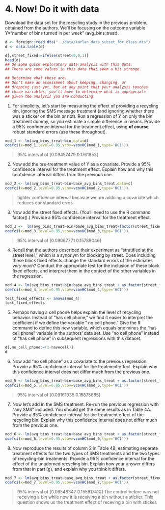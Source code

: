 # 4. Now! Do it with data 
Download the data set for the recycling study in the previous problem, obtained from the authors. We'll be focusing on the outcome variable Y="number of bins turned in per week" (avg_bins_treat).

```r
d <- foreign::read.dta("../data/karlan_data_subset_for_class.dta")
d <- data.table(d)

d[,street_fixed:=ifelse(street<0,0,1)]
head(d)
## Do some quick exploratory data analysis with this data. 
## There are some values in this data that seem a bit strange. 

## Determine what these are. 
## Don't make an assessment about keeping, changing, or 
## dropping just yet, but at any point that your analysis touches 
## these variables, you'll have to determine what is appropriate 
## given the analysis you are conducting. 
```

1. For simplicity, let's start by measuring the effect of providing a recycling bin, ignoring the SMS message treatment (and ignoring whether there was a sticker on the bin or not).  Run a regression of Y on only the bin treatment dummy, so you estimate a simple difference in means.  Provide a 95% confidence interval for the treatment effect, using **of course** robust standard errors (use these throughout). 

```r
mod_1 <- lm(avg_bins_treat~bin,data=d)
coefci(x=mod_1,level=0.95,vcov=vcovHC(mod_1,type='HC1'))
```

> 95% interval of [0.09457479 0.1761852]

2. Now add the pre-treatment value of Y as a covariate.  Provide a 95% confidence interval for the treatment effect.  Explain how and why this confidence interval differs from the previous one.

```r
mod_2 <- lm(avg_bins_treat~bin+base_avg_bins_treat,data=d)
coefci(x=mod_2,level=0.95,vcov=vcovHC(mod_2,type='HC1'))
```

>tighter confidence interval becasue we are addcing a covariate which reduces our standard erros

3. Now add the street fixed effects.  (You'll need to use the R command factor().) Provide a 95% confidence interval for the treatment effect.  

```r
mod_3 <-  lm(avg_bins_treat~bin+base_avg_bins_treat+factor(street_fixed),data=d)
coefci(x=mod_3,level=0.95,vcov=vcovHC(mod_3,type='HC1'))
```

> 95% interval of [0.09067771 0.15788046]

4. Recall that the authors described their experiment as "stratified at the street level," which is a synonym for blocking by street.  Does including these block fixed effects change the standard errors of the estimates *very much*? Conduct the appropriate test for the inclusion of these block fixed effects, and interpret them in the context of the other variables in the regression. 

```r
mod_4 <- lm(avg_bins_treat~bin+base_avg_bins_treat + as.factor(street_fixed),data=d)
coefci(x=mod_4,level=0.95,vcov=vcovHC(mod_4,type='HC1'))
```

```r
test_fixed_effects <- anova(mod_4)
test_fixed_effects 
```


>

5. Perhaps having a cell phone helps explain the level of recycling behavior. Instead of "has cell phone," we find it easier to interpret the coefficient if we define the variable " no cell phone."  Give the R command to define this new variable, which equals one minus the "has cell phone" variable in the authors' data set.  Use "no cell phone" instead of "has cell phone" in subsequent regressions with this dataset.

```r
d[,no_cell_phone:=(1-havecell)]
d
```

6. Now add "no cell phone" as a covariate to the previous regression.  Provide a 95% confidence interval for the treatment effect.  Explain why this confidence interval does not differ much from the previous one.

```r
mod_5 <- lm(avg_bins_treat~bin+base_avg_bins_treat + as.factor(street_fixed)+no_cell_phone,data=d)
coefci(x=mod_5,level=0.95,vcov=vcovHC(mod_5,type='HC1'))
```

> 95% interval of [0.09161935  0.15875685]

7. Now let's add in the SMS treatment.  Re-run the previous regression with "any SMS" included.  You should get the same results as in Table 4A.  Provide a 95% confidence interval for the treatment effect of the recycling bin.  Explain why this confidence interval does not differ much from the previous one.

```r

mod_6 <- lm(avg_bins_treat~bin+base_avg_bins_treat + as.factor(street_fixed)+no_cell_phone+sms,data=d)
coefci(x=mod_6,level=0.95,vcov=vcovHC(mod_6,type='HC1'))
```

8. Now reproduce the results of column 2 in Table 4B, estimating separate treatment effects for the two types of SMS treatments and the two types of recycling-bin treatments.  Provide a 95% confidence interval for the effect of the unadorned recycling bin.  Explain how your answer differs from that in part (g), and explain why you think it differs.

```r

mod_7 <- lm(avg_bins_treat~base_avg_bins_treat + as.factor(street_fixed)+no_cell_phone+bin_s+bin_g+sms_p+sms_g,data=d)
coefci(x=mod_7,level=0.95,vcov=vcovHC(mod_7,type='HC1'))
```
> 95% interval of [0.06548347  0.155817410]
> The control before was not receiving a bin while now it is receiving a bin without a sticker. This question shows us the treatment effect of receving a bin with sticker.